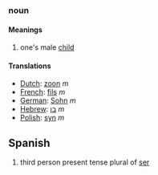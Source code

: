 ===noun===
====Meanings====
#one's male [[child]]
====Translations====
*[[Dutch]]: [[zoon]] ''m''
*[[French]]: [[fils]] ''m''
*[[German]]: [[Sohn]] ''m''
*[[Hebrew]]: [[בן]] ''m''
*[[Polish]]: [[syn]] ''m''

==Spanish==

#third person present tense plural of [[ser]]
